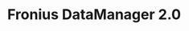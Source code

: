 ---
title: Fronius DataManager 2.0
description: |
    The three-phase Fronius Tauro in the 50 kW power class promises maximum performance, even under the harshest conditions.
image:
    src: '@images/products/fronius/fronius-datamanager-20.webp'
    alt: Fronius DataManager 2.0
    caption: Fronius DataManager 2.0
partner: fronius
link:
    label: View More Details
    slug: 'https://www.fronius.com/en-us/usa/solar-energy/installers-partners/products-solutions/inverters-and-energy-solutions/datamanager'
is_new: false
is_in_stock: true
seo:
    title: Fronius DataManager 2.0
    description: |
        The three-phase Fronius Tauro in the 50 kW power class promises maximum performance, even under the harshest conditions.
    thumbnail:
        file: '@images/products/fronius/fronius-datamanager-20.webp'
        alt: Fronius DataManager 2.0
---